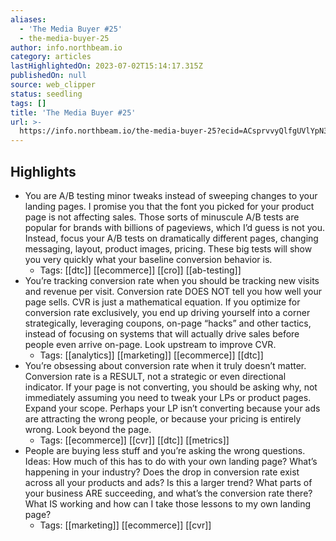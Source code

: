 ```yaml
---
aliases:
  - 'The Media Buyer #25'
  - the-media-buyer-25
author: info.northbeam.io
category: articles
lastHighlightedOn: 2023-07-02T15:14:17.315Z
publishedOn: null
source: web_clipper
status: seedling
tags: []
title: 'The Media Buyer #25'
url: >-
  https://info.northbeam.io/the-media-buyer-25?ecid=ACsprvvyQlfgUVlYpN3vyof_6DV6EHgTZXgoA7cXs3Jz6oXcVQ2OD-YGdiT4P78vPYzxfbdYsyq1&utm_campaign=%5BMarketing%5D%20Media%20Buyer%20Newsletter&utm_medium=email&_hsmi=264725816&_hsenc=p2ANqtz-9xv4K9Y7_kb3slE_YV1aTE8J9G11xOZqOrRUGOxf8D8sPF7pBgaukG4loTLFxN_Xo-sw-XsmtJS-1NcRigLVtQXvYPkX8uWrUlAyC9DB0IvXXODr8&utm_content=264683385&utm_source=hs_email
---
```

## Highlights

- You are A/B testing minor tweaks instead of sweeping changes to your landing pages. I promise you that the font you picked for your product page is not affecting sales. Those sorts of minuscule A/B tests are popular for brands with billions of pageviews, which I’d guess is not you. Instead, focus your A/B tests on dramatically different pages, changing messaging, layout, product images, pricing. These big tests will show you very quickly what your baseline conversion behavior is.
    - Tags: [[dtc]] [[ecommerce]] [[cro]] [[ab-testing]]
- You’re tracking conversion rate when you should be tracking new visits and revenue per visit. Conversion rate DOES NOT tell you how well your page sells. CVR is just a mathematical equation. If you optimize for conversion rate exclusively, you end up driving yourself into a corner strategically, leveraging coupons, on-page “hacks” and other tactics, instead of focusing on systems that will actually drive sales before people even arrive on-page. Look upstream to improve CVR.
    - Tags: [[analytics]] [[marketing]] [[ecommerce]] [[dtc]]
- You’re obsessing about conversion rate when it truly doesn’t matter. Conversion rate is a RESULT, not a strategic or even directional indicator. If your page is not converting, you should be asking why, not immediately assuming you need to tweak your LPs or product pages. Expand your scope. Perhaps your LP isn’t converting because your ads are attracting the wrong people, or because your pricing is entirely wrong. Look beyond the page.
    - Tags: [[ecommerce]] [[cvr]] [[dtc]] [[metrics]]
- People are buying less stuff and you’re asking the wrong questions. Ideas: How much of this has to do with your own landing page? What’s happening in your industry? Does the drop in conversion rate exist across all your products and ads? Is this a larger trend? What parts of your business ARE succeeding, and what’s the conversion rate there? What IS working and how can I take those lessons to my own landing page?
    - Tags: [[marketing]] [[ecommerce]] [[cvr]]
